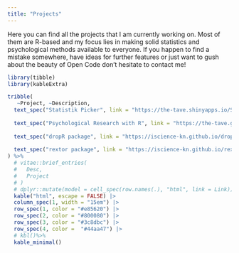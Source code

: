 ```yaml
---
title: "Projects"
---
```


Here you can find all the projects that I am currently working on.
Most of them are R-based and my focus lies in making solid statistics and psychological methods available to everyone.
If you happen to find a mistake somewhere, have ideas for further features or just want to gush about the beauty of Open Code don't hesitate to contact me!


```r
library(tibble)
library(kableExtra)

tribble(
   ~Project, ~Description,
  text_spec("Statistik Picker", link = "https://the-tave.shinyapps.io/Statistik-Picker"), "Study Tool for learning statistics in a fun and accessible way. It provides explanations as well as fun simulations and interactive tools (currently only in German). It can even be installed as an app on mobile devices!",
  
  text_spec("Psychological Research with R", link = "https://the-tave.github.io/psych_research_with_r"), "An online book targetted at psychology students starting to learn R. From installation to a finished, automated statistical report in R Markdown, it covers all the basics needed to really profit from R knowledge!",
  
  text_spec("dropR package", link = "https://iscience-kn.github.io/dropR"), "R package to facilitate dropout analysis by condition. Dropout is an important measure to determine participants' motivation and also validity of results. This package & web app are to help make dropout analysis a routine step of data analysis in research.",
  
  text_spec("rextor package", link = "https://iscience-kn.github.io/rextor"), "R package to help read in WEXTOR data into R. Offers help with basic data preperation as well as styling graphical output and basic help from Rex right inside of R Studio!"
) %>% 
  # vitae::brief_entries(
  #   Desc,
  #   Project
  # )
  # dplyr::mutate(model = cell_spec(row.names(.), "html", link = Link)) %>%
  kable("html", escape = FALSE) |>
  column_spec(1, width = "15em") |> 
  row_spec(1, color = "#e85620") |> 
  row_spec(2, color = "#800080") |> 
  row_spec(3, color = "#3c8dbc") |> 
  row_spec(4, color =  "#44aa47") |> 
  # kbl()%>%
  kable_minimal()
```


<!-- About this site -->

<!-- ```{r} -->
<!-- 1 + 1 -->
<!-- ``` -->
